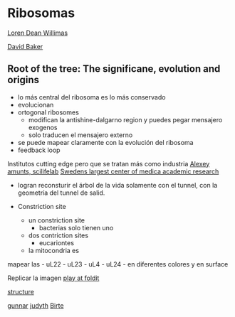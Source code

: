 # Ribosomas 

[Loren Dean Willimas](https://youtu.be/AF0VmMvE1yI)

[David Baker](https://youtu.be/Rt6EySuK6xk)

## Root of the tree: The significane, evolution and origins 
- lo más central del ribosoma es lo más conservado
- evolucionan 
- ortogonal ribosomes 
  - modifican la antishine-dalgarno region y puedes pegar mensajero exogenos
  - solo traducen el mensajero externo 
- se puede mapear claramente con la evolución del ribosoma 
- feedback loop 

Institutos cutting edge pero que se tratan más como industria 
[Alexey amunts, scilifelab](https://www.scilifelab.se)
[Swedens largest center of medica academic research](https://ki.se/en)

- logran reconsturir el árbol de la vida solamente con el tunnel, con la geometría del tunnel de salid. 

- Constriction site 
  - un constriction site  
    - bacterias solo tienen uno 
  - dos contriction sites  
    - eucariontes 
  - la mitocondria es 
  
mapear las 
- uL22
- uL23
- uL4
- uL24
- en diferentes colores y en surface

Replicar la imagen 
[play at foldit](https://fold.it/)

[structure](https://www.rcsb.org/structure/6i0y)


[gunnar](gvheijne@mac.com) 
[judyth](jfrydman@stanford.edu)
[Birte](Birte.Hoecker@uni-bayreuth.de)

